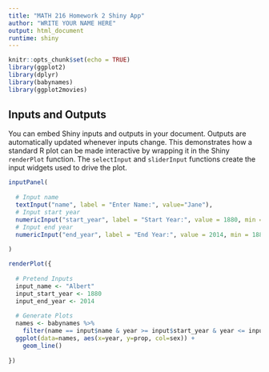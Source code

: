 ```yaml
---
title: "MATH 216 Homework 2 Shiny App"
author: "WRITE YOUR NAME HERE"
output: html_document
runtime: shiny
---
```


```r
knitr::opts_chunk$set(echo = TRUE)
library(ggplot2)
library(dplyr)
library(babynames)
library(ggplot2movies)
```


## Inputs and Outputs

You can embed Shiny inputs and outputs in your document. Outputs are automatically updated whenever inputs change.  This demonstrates how a standard R plot can be made interactive by wrapping it in the Shiny `renderPlot` function. The `selectInput` and `sliderInput` functions create the input widgets used to drive the plot.

```r
inputPanel(
  
  # Input name
  textInput("name", label = "Enter Name:", value="Jane"),
  # Input start year
  numericInput("start_year", label = "Start Year:", value = 1880, min = 1880, max = 2014, step = 1),
  # Input end year
  numericInput("end_year", label = "End Year:", value = 2014, min = 1880, max = 2014, step = 1)
  
)

renderPlot({
  
  # Pretend Inputs
  input_name <- "Albert"
  input_start_year <- 1880
  input_end_year <- 2014
  
  # Generate Plots
  names <- babynames %>%
    filter(name == input$name & year >= input$start_year & year <= input$end_year )
  ggplot(data=names, aes(x=year, y=prop, col=sex)) + 
    geom_line()
  
})
```
